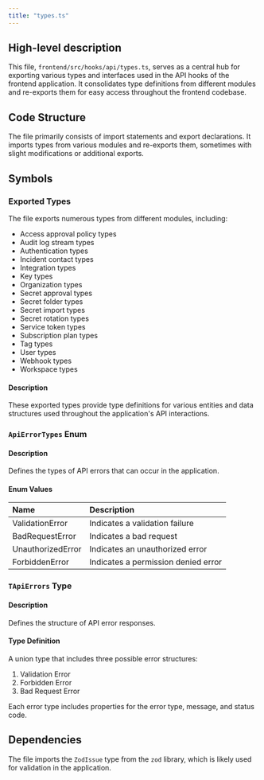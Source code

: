 ```yaml
---
title: "types.ts"
---
```


## High-level description
This file, `frontend/src/hooks/api/types.ts`, serves as a central hub for exporting various types and interfaces used in the API hooks of the frontend application. It consolidates type definitions from different modules and re-exports them for easy access throughout the frontend codebase.

## Code Structure
The file primarily consists of import statements and export declarations. It imports types from various modules and re-exports them, sometimes with slight modifications or additional exports.

## Symbols

### Exported Types
The file exports numerous types from different modules, including:
- Access approval policy types
- Audit log stream types
- Authentication types
- Incident contact types
- Integration types
- Key types
- Organization types
- Secret approval types
- Secret folder types
- Secret import types
- Secret rotation types
- Service token types
- Subscription plan types
- Tag types
- User types
- Webhook types
- Workspace types

#### Description
These exported types provide type definitions for various entities and data structures used throughout the application's API interactions.

### `ApiErrorTypes` Enum
#### Description
Defines the types of API errors that can occur in the application.

#### Enum Values
| Name | Description |
|:-----|:------------|
| ValidationError | Indicates a validation failure |
| BadRequestError | Indicates a bad request |
| UnauthorizedError | Indicates an unauthorized error |
| ForbiddenError | Indicates a permission denied error |

### `TApiErrors` Type
#### Description
Defines the structure of API error responses.

#### Type Definition
A union type that includes three possible error structures:
1. Validation Error
2. Forbidden Error
3. Bad Request Error

Each error type includes properties for the error type, message, and status code.

## Dependencies
The file imports the `ZodIssue` type from the `zod` library, which is likely used for validation in the application.